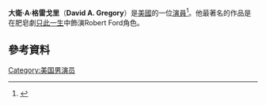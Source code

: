 {{Infobox person
|name = David A. Gregory
|birth_name = David Andrew Gregory
|birth_date = 1985年8月19日
|birth_place = [[美國|美國]][[費爾班克斯_(阿拉斯加州)|費爾班克斯]]
|Height= 5' 11
|occupation = 演員，模特
|years_active = 2008–現在
|alma_mater= [[鮑德溫·華倫斯大學|鮑德溫·華倫斯大學]]
|website = {{URL|http://davidgregoryofficialsite.com}}
}}
'''大衛·A·格雷戈里'''（'''David A. Gregory'''）是[[美國|美國]]的一位[[演員|演員]]<ref>{{Cite web |url=http://davidgregoryofficialsite.com/davidsbiography.html |title=David A. Gregory Biography |access-date=2016-05-07 |archive-url=https://web.archive.org/web/20160409103340/http://davidgregoryofficialsite.com/davidsbiography.html |archive-date=2016-04-09 |dead-url=yes }}</ref>。他最著名的作品是在肥皂劇[[只此一生|只此一生]]中飾演Robert Ford角色。
==參考資料==
{{reflist}}
[[Category:美国男演员|Category:美国男演员]]
